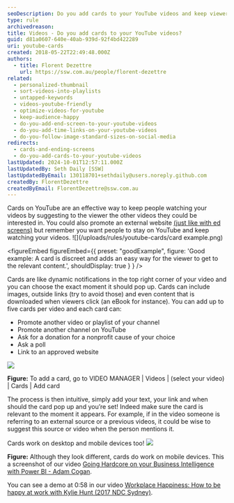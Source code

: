 ```yaml
---
seoDescription: Do you add cards to your YouTube videos and keep viewers engaged with suggested related content?
type: rule
archivedreason:
title: Videos - Do you add cards to your YouTube videos?
guid: d81a0607-640e-40ab-939d-92f4bd422289
uri: youtube-cards
created: 2018-05-22T22:49:48.000Z
authors:
  - title: Florent Dezettre
    url: https://ssw.com.au/people/florent-dezettre
related:
  - personalized-thumbnail
  - sort-videos-into-playlists
  - untapped-keywords
  - videos-youtube-friendly
  - optimize-videos-for-youtube
  - keep-audience-happy
  - do-you-add-end-screen-to-your-youtube-videos
  - do-you-add-time-links-on-your-youtube-videos
  - do-you-follow-image-standard-sizes-on-social-media
redirects:
  - cards-and-ending-screens
  - do-you-add-cards-to-your-youtube-videos
lastUpdated: 2024-10-01T12:57:11.000Z
lastUpdatedBy: Seth Daily [SSW]
lastUpdatedByEmail: 130118701+sethdaily@users.noreply.github.com
createdBy: FlorentDezettre
createdByEmail: FlorentDezettre@ssw.com.au
---
```


Cards on YouTube are an effective way to keep people watching your videos by suggesting to the viewer the other videos they could be interested in.
You could also promote an external website [(just like with ed screens)](/do-you-add-end-screen-to-your-youtube-videos) but remember you want people to stay on YouTube and keep watching your videos.
![](/uploads/rules/youtube-cards/card example.png)

<figureEmbed figureEmbed={{
  preset: "goodExample",
  figure: 'Good example: A card is discreet and adds an easy way for the viewer to get to the relevant content.',
  shouldDisplay: true
} } />


Cards are like dynamic notifications in the top right corner of your video and you can choose the exact moment it should pop up. Cards can include images, outside links (try to avoid those) and even content that is downloaded when viewers click (an eBook for instance). You can add up to five cards per video and each card can:

* Promote another video or playlist of your channel
* Promote another channel on YouTube
* Ask for a donation for a nonprofit cause of your choice
* Ask a poll
* Link to an approved website

![](/uploads/rules/youtube-cards/card.png)

**Figure:** To add a card, go to VIDEO MANAGER | Videos | (select your video) | Cards | Add card

The process is then intuitive, simply add your text, your link and when should the card pop up and you’re set! Indeed make sure the card is relevant to the moment it appears. For example, if in the video someone is referring to an external source or a previous videos, it could be wise to suggest this source or video when the person mentions it.

Cards work on desktop and mobile devices too!
![](/uploads/rules/youtube-cards/youtube-card-mobile-device.png)

**Figure:** Although they look different, cards do work on mobile devices. This a screenshot of our video [Going Hardcore on your Business Intelligence with Power BI - Adam Cogan](https://www.youtube.com/watch?v=0gSgpzmbrBM).

You can see a demo at 0:58 in our video [Workplace Happiness: How to be happy at work with Kylie Hunt (2017 NDC Sydney)](https://www.youtube.com/watch?v=gEps81rL1-Y).
